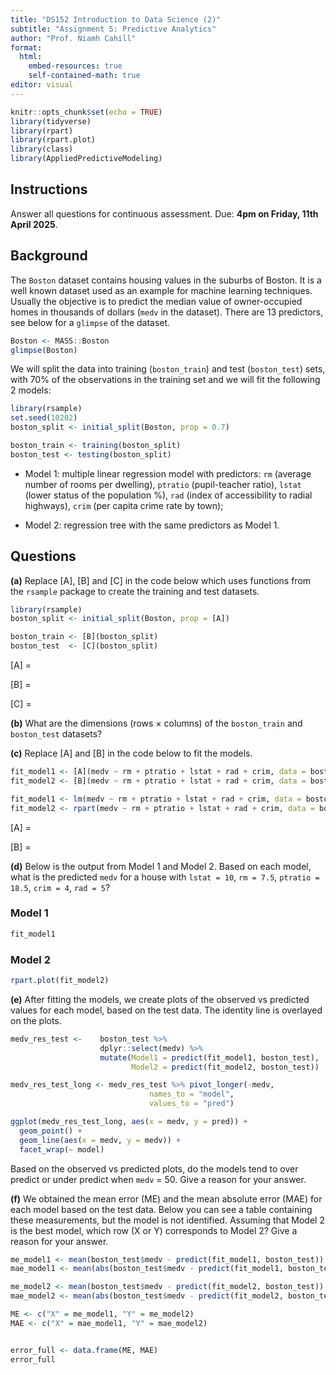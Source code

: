```yaml
---
title: "DS152 Introduction to Data Science (2)"
subtitle: "Assignment 5: Predictive Analytics"
author: "Prof. Niamh Cahill"
format: 
  html:
    embed-resources: true
    self-contained-math: true
editor: visual
---
```


```r
knitr::opts_chunk$set(echo = TRUE)
library(tidyverse)
library(rpart)
library(rpart.plot)
library(class)
library(AppliedPredictiveModeling)
```

## Instructions

Answer all questions for continuous assessment. Due: **4pm on Friday, 11th April 2025**.

## Background

The `Boston` dataset contains housing values in the suburbs of Boston. It is a well known dataset used as an example for machine learning techniques. Usually the objective is to predict the median value of owner-occupied homes in thousands of dollars (`medv` in the dataset). There are 13 predictors, see below for a `glimpse` of the dataset.

```r
Boston <- MASS::Boston
glimpse(Boston)
```

We will split the data into training (`boston_train`) and test (`boston_test`) sets, with 70% of the observations in the training set and we will fit the following 2 models:

```r
library(rsample)
set.seed(10202)
boston_split <- initial_split(Boston, prop = 0.7)

boston_train <- training(boston_split)
boston_test <- testing(boston_split)
```

-   Model 1: multiple linear regression model with predictors: `rm` (average number of rooms per dwelling), `ptratio` (pupil-teacher ratio), `lstat` (lower status of the population %), `rad` (index of accessibility to radial highways), `crim` (per capita crime rate by town);

-   Model 2: regression tree with the same predictors as Model 1.

## Questions

**(a)** Replace \[A\], \[B\] and \[C\] in the code below which uses functions from the `rsample` package to create the training and test datasets.

```r
library(rsample)
boston_split <- initial_split(Boston, prop = [A])

boston_train <- [B](boston_split)
boston_test  <- [C](boston_split)
```

\[A\] =

\[B\] =

\[C\] =

**(b)** What are the dimensions (rows $\times$ columns) of the `boston_train` and `boston_test` datasets?

**(c)** Replace \[A\] and \[B\] in the code below to fit the models.

```r
fit_model1 <- [A](medv ~ rm + ptratio + lstat + rad + crim, data = boston_train)
fit_model2 <- [B](medv ~ rm + ptratio + lstat + rad + crim, data = boston_train)
```

```r
fit_model1 <- lm(medv ~ rm + ptratio + lstat + rad + crim, data = boston_train)
fit_model2 <- rpart(medv ~ rm + ptratio + lstat + rad + crim, data = boston_train)
```

\[A\] =

\[B\] =

**(d)** Below is the output from Model 1 and Model 2. Based on each model, what is the predicted `medv` for a house with `lstat = 10`, `rm = 7.5`, `ptratio = 18.5`, `crim = 4`, `rad = 5`?

### Model 1

```r
fit_model1
```

### Model 2

```r
rpart.plot(fit_model2)
```

**(e)** After fitting the models, we create plots of the observed vs predicted values for each model, based on the test data. The identity line is overlayed on the plots.

```r
medv_res_test <-    boston_test %>% 
                    dplyr::select(medv) %>% 
                    mutate(Model1 = predict(fit_model1, boston_test),
                           Model2 = predict(fit_model2, boston_test))

medv_res_test_long <- medv_res_test %>% pivot_longer(-medv, 
                               names_to = "model",
                               values_to = "pred")

ggplot(medv_res_test_long, aes(x = medv, y = pred)) +
  geom_point() + 
  geom_line(aes(x = medv, y = medv)) +
  facet_wrap(~ model)
```

Based on the observed vs predicted plots, do the models tend to over predict or under predict when `medv` = 50. Give a reason for your answer.

**(f)** We obtained the mean error (ME) and the mean absolute error (MAE) for each model based on the test data. Below you can see a table containing these measurements, but the model is not identified. Assuming that Model 2 is the best model, which row (X or Y) corresponds to Model 2? Give a reason for your answer.

```r
me_model1 <- mean(boston_test$medv - predict(fit_model1, boston_test))
mae_model1 <- mean(abs(boston_test$medv - predict(fit_model1, boston_test)))

me_model2 <- mean(boston_test$medv - predict(fit_model2, boston_test))
mae_model2 <- mean(abs(boston_test$medv - predict(fit_model2, boston_test)))
```

```r
ME <- c("X" = me_model1, "Y" = me_model2)
MAE <- c("X" = mae_model1, "Y" = mae_model2)


error_full <- data.frame(ME, MAE)
error_full
```
